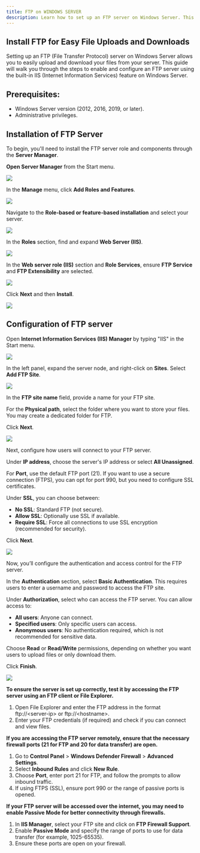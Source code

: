 ```yaml
---
title: FTP on WINDOWS SERVER
description: Learn how to set up an FTP server on Windows Server. This step-by-step guide shows you how to easily upload and download files using IIS FTP features.
---
```


## Install FTP for Easy File Uploads and Downloads

Setting up an FTP (File Transfer Protocol) server on Windows Server allows you to easily upload and download your files from your server. This guide will walk you through the steps to enable and configure an FTP server using the built-in IIS (Internet Information Services) feature on Windows Server.

## Prerequisites:

- Windows Server version (2012, 2016, 2019, or later).
- Administrative privileges.

## Installation of FTP Server

To begin, you'll need to install the FTP server role and components through the **Server Manager**.

**Open Server Manager** from the Start menu.

![](/assets/1sSq3fI0sZJj8Zc4RoSr4-m-ID3_harpNieumj71xmR-20241209-083126.png)

In the **Manage** menu, click **Add Roles and Features**.

![](/assets/1sSq3fI0sZJj8Zc4RoSr4-6mHJyfqCzvFI0yOBJdmyu-20241209-084138.png)

Navigate to the **Role-based or feature-based installation** and select your server.

![](/assets/1sSq3fI0sZJj8Zc4RoSr4-uiUJgyJqRDGDPhdr3tTDY-20241209-084956.png)

In the **Roles** section, find and expand **Web Server (IIS)**.

![](/assets/1sSq3fI0sZJj8Zc4RoSr4-4HyuYNwuMPqXwcUn9qVth-20241209-090055.png)

In the **Web server role (IIS)** section and **Role Services**, ensure **FTP Service** and **FTP Extensibility** are selected.

![](/assets/1sSq3fI0sZJj8Zc4RoSr4-YZB3ulx9lnGsRMi7-saJu-20241209-090552.png)

Click **Next** and then **Install**.

![](/assets/1sSq3fI0sZJj8Zc4RoSr4-vHh-XD-87HTkWvP90NhqK-20241209-091536.png)

## Configuration of FTP server

Open **Internet Information Services (IIS) Manager** by typing "IIS" in the Start menu.

![](/assets/1sSq3fI0sZJj8Zc4RoSr4-Zs2ISlwaroBQ_gHIGfLJ3-20241209-091930.png)

In the left panel, expand the server node, and right-click on **Sites**. Select **Add FTP Site**.

![](/assets/1sSq3fI0sZJj8Zc4RoSr4-khc5jlI0EOQcl_9RO9bls-20241209-092134.png)

In the **FTP site name** field, provide a name for your FTP site.

For the **Physical path**, select the folder where you want to store your files. You may create a dedicated folder for FTP.

Click **Next**.

![](/assets/1sSq3fI0sZJj8Zc4RoSr4-Noz_blB9uMvjz5ZQZ0ezD-20241209-092426.png)

Next, configure how users will connect to your FTP server.

Under **IP address**, choose the server's IP address or select **All Unassigned**.

For **Port**, use the default FTP port (21). If you want to use a secure connection (FTPS), you can opt for port 990, but you need to configure SSL certificates.

Under **SSL**, you can choose between:&#x20;

- **No SSL**: Standard FTP (not secure).
- **Allow SSL**: Optionally use SSL if available.
- **Require SSL**: Force all connections to use SSL encryption (recommended for security).

Click **Next**.

![](/assets/1sSq3fI0sZJj8Zc4RoSr4-GqdYcitDC8Je7umct7NEO-20241209-092655.png)

Now, you’ll configure the authentication and access control for the FTP server.

In the **Authentication** section, select **Basic Authentication**. This requires users to enter a username and password to access the FTP site.

Under **Authorization**, select who can access the FTP server. You can allow access to:&#x20;

- **All users**: Anyone can connect.
- **Specified users**: Only specific users can access.
- **Anonymous users**: No authentication required, which is not recommended for sensitive data.

Choose **Read** or **Read/Write** permissions, depending on whether you want users to upload files or only download them.

Click **Finish**.

![](/assets/1sSq3fI0sZJj8Zc4RoSr4-gR4yjMr_7PO4_io99XWrp-20241209-093015.png)

**To ensure the server is set up correctly, test it by accessing the FTP server using an FTP client or File Explorer.**

1. Open File Explorer and enter the FTP address in the format ftp\://\<server-ip> or ftp\://\<hostname>.
2. Enter your FTP credentials (if required) and check if you can connect and view files.

**If you are accessing the FTP server remotely, ensure that the necessary firewall ports (21 for FTP and 20 for data transfer) are open.**

1. Go to **Control Panel** > **Windows Defender Firewall** > **Advanced Settings**.
2. Select **Inbound Rules** and click **New Rule**.
3. Choose **Port**, enter port 21 for FTP, and follow the prompts to allow inbound traffic.
4. If using FTPS (SSL), ensure port 990 or the range of passive ports is opened.

**If your FTP server will be accessed over the internet, you may need to enable Passive Mode for better connectivity through firewalls.**

1. In **IIS Manager**, select your FTP site and click on **FTP Firewall Support**.
2. Enable **Passive Mode** and specify the range of ports to use for data transfer (for example, 1025-65535).
3. Ensure these ports are open on your firewall.

